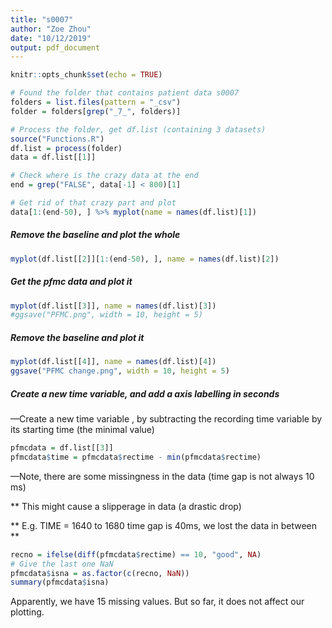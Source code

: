 ```yaml
---
title: "s0007"
author: "Zoe Zhou"
date: "10/12/2019"
output: pdf_document
---
```



```r
knitr::opts_chunk$set(echo = TRUE)
```


```r
# Found the folder that contains patient data s0007
folders = list.files(pattern = "_csv")
folder = folders[grep("_7_", folders)]

# Process the folder, get df.list (containing 3 datasets)
source("Functions.R")
df.list = process(folder)
data = df.list[[1]]

# Check where is the crazy data at the end
end = grep("FALSE", data[-1] < 800)[1]

# Get rid of that crazy part and plot
data[1:(end-50), ] %>% myplot(name = names(df.list)[1])
```
##### Remove the baseline and plot the whole
```r
myplot(df.list[[2]][1:(end-50), ], name = names(df.list)[2])
```

##### Get the pfmc data and plot it
```r
myplot(df.list[[3]], name = names(df.list)[3])
#ggsave("PFMC.png", width = 10, height = 5)
```
##### Remove the baseline and plot it
```r
myplot(df.list[[4]], name = names(df.list)[4])
ggsave("PFMC change.png", width = 10, height = 5)
```

##### Create a new time variable, and add a axis labelling in seconds
---Create a new time variable , by subtracting the recording time variable by its starting time (the minimal value)

```r
pfmcdata = df.list[[3]]
pfmcdata$time = pfmcdata$rectime - min(pfmcdata$rectime)
```

---Note, there are some missingness in the data (time gap is not always 10 ms) 

** This might cause a slipperage in data (a drastic drop)

** E.g. TIME = 1640	 to 1680 time gap is 40ms, we lost the data in between **
```r
recno = ifelse(diff(pfmcdata$rectime) == 10, "good", NA)
# Give the last one NaN
pfmcdata$isna = as.factor(c(recno, NaN))
summary(pfmcdata$isna)
```

Apparently, we have 15 missing values. But so far, it does not affect our plotting.













